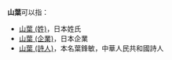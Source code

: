 '''山葉'''可以指：
* [[山葉_(姓)|山葉 (姓)]]，日本姓氏
* [[山葉_(企業)|山葉 (企業)]]，日本企業
* [[山葉_(詩人)|山葉 (詩人)]]，本名葉鋒敏，中華人民共和國詩人
{{Disambiguation|Cat=二字亞洲相關消歧義}}